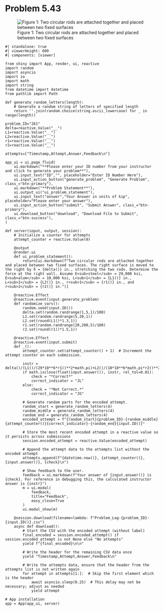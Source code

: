 # Problem 5.43 {.unnumbered}

![Figure 1: Two circular rods are attached together and placed between two fixed surfaces](images/261.png){fig-alt="Picture with two circular rods attached together and placed between two fixed surfaces. The left rod is made of steel and is of length L1 and radius r1. The right rod is made of aluminum and is of length L2 and radius r2."}

```shinylive-python
#| standalone: true
#| viewerHeight: 600
#| components: [viewer]

from shiny import App, render, ui, reactive
import random
import asyncio
import io
import math
import string
from datetime import datetime
from pathlib import Path

def generate_random_letters(length):
    # Generate a random string of letters of specified length
    return ''.join(random.choice(string.ascii_lowercase) for _ in range(length))

problem_ID="261"
delta=reactive.Value("__")
L1=reactive.Value("__")
L2=reactive.Value("__")
r1=reactive.Value("__")
r2=reactive.Value("__")

attempts=["Timestamp,Attempt,Answer,Feedback\n"]

app_ui = ui.page_fluid(
    ui.markdown("**Please enter your ID number from your instructor and click to generate your problem**"),
    ui.input_text("ID","", placeholder="Enter ID Number Here"),
    ui.input_action_button("generate_problem", "Generate Problem", class_="btn-primary"),
    ui.markdown("**Problem Statement**"),
    ui.output_ui("ui_problem_statement"),
    ui.input_text("answer","Your Answer in units of kip", placeholder="Please enter your answer"),
    ui.input_action_button("submit", "Submit Answer", class_="btn-primary"),
    ui.download_button("download", "Download File to Submit", class_="btn-success"),
)

def server(input, output, session):
    # Initialize a counter for attempts
    attempt_counter = reactive.Value(0)

    @output
    @render.ui
    def ui_problem_statement():
        return[ui.markdown(f"Two circular rods are attached together and placed between two fixed surfaces. The right surface is moved to the right by ẟ = {delta()} in., stretching the two rods. Determine the force at the right wall. Assume E<sub>steel</sub> = 29,000 ksi, E<sub>alum</sub> = 10,000 ksi, L<sub>1</sub> = {L1()} in., L<sub>2</sub> = {L2()} in., r<sub>1</sub> = {r1()} in., and r<sub>2</sub> = {r2()} in.")]
    
    @reactive.Effect
    @reactive.event(input.generate_problem)
    def randomize_vars():
        random.seed(input.ID())
        delta.set(random.randrange(1,5,1)/100)
        L1.set(random.randrange(5,20,1))
        L2.set(round(L1()*1.3,1))
        r1.set(random.randrange(20,200,5)/100)
        r2.set(round(r1()*1.5,1))
    
    @reactive.Effect
    @reactive.event(input.submit)
    def _():
        attempt_counter.set(attempt_counter() + 1)  # Increment the attempt counter on each submission.
        
        instr = delta()/(L1()/(29*10**6*r1()**2*math.pi)+L2()/(10*10**6*math.pi*r2()**2))/1000
        if math.isclose(float(input.answer()), instr, rel_tol=0.01):
            check = "*Correct*"
            correct_indicator = "JL"
        else:
            check = "*Not Correct.*"
            correct_indicator = "JG"

        # Generate random parts for the encoded attempt.
        random_start = generate_random_letters(4)
        random_middle = generate_random_letters(4)
        random_end = generate_random_letters(4)
        encoded_attempt = f"{random_start}{problem_ID}-{random_middle}{attempt_counter()}{correct_indicator}-{random_end}{input.ID()}"

        # Store the most recent encoded attempt in a reactive value so it persists across submissions
        session.encoded_attempt = reactive.Value(encoded_attempt)

        # Append the attempt data to the attempts list without the encoded attempt
        attempts.append(f"{datetime.now()}, {attempt_counter()}, {input.answer()}, {check}\n")

        # Show feedback to the user.
        feedback = ui.markdown(f"Your answer of {input.answer()} is {check}. For reference in debugging this, the calculated instructor answer is {instr}")
        m = ui.modal(
            feedback,
            title="Feedback",
            easy_close=True
        )
        ui.modal_show(m)

    @session.download(filename=lambda: f"Problem_Log-{problem_ID}-{input.ID()}.csv")
    async def download():
        # Start the CSV with the encoded attempt (without label)
        final_encoded = session.encoded_attempt() if session.encoded_attempt is not None else "No attempts"
        yield f"{final_encoded}\n\n"
        
        # Write the header for the remaining CSV data once
        yield "Timestamp,Attempt,Answer,Feedback\n"
        
        # Write the attempts data, ensure that the header from the attempts list is not written again
        for attempt in attempts[1:]:  # Skip the first element which is the header
            await asyncio.sleep(0.25)  # This delay may not be necessary; adjust as needed
            yield attempt

# App installation
app = App(app_ui, server)
```
